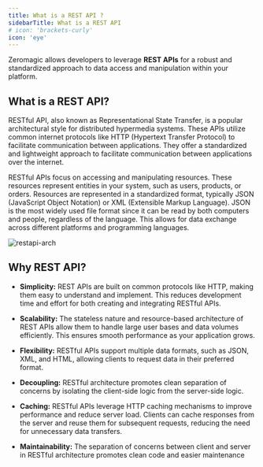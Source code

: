```yaml
---
title: What is a REST API ?
sidebarTitle: What is a REST API
# icon: 'brackets-curly'
icon: 'eye'
---
```



Zeromagic allows developers to leverage **REST APIs** for a robust and standardized approach to data access and manipulation within your platform. 

## What is a REST API?

RESTful API, also known as Representational State Transfer, is a popular architectural style for distributed hypermedia systems. These APIs utilize common internet protocols like HTTP (Hypertext Transfer Protocol) to facilitate communication between applications. They offer a standardized and lightweight approach to facilitate communication between applications over the internet.

RESTful APIs focus on accessing and manipulating resources. These resources represent entities in your system, such as users, products, or orders. Resources are represented in a standardized format, typically JSON (JavaScript Object Notation) or XML (Extensible Markup Language). JSON is the most widely used file format since it can be read by both computers and people,  regardless of the language. This allows for data exchange across different platforms and programming languages. 

![restapi-arch](/assets/images/restapi-arch.png)

## Why REST API?

- **Simplicity:** REST APIs are built on common protocols like HTTP, making them easy to understand and implement. This reduces development time and effort for both creating and integrating RESTful APIs.

- **Scalability:** The stateless nature and resource-based architecture of REST APIs allow them to handle large user bases and data volumes efficiently. This ensures smooth performance as your application grows.

- **Flexibility:** RESTful APIs support multiple data formats, such as JSON, XML, and HTML, allowing clients to request data in their preferred format. 

- **Decoupling:** RESTful architecture promotes clean separation of concerns by isolating the client-side logic from the server-side logic.

- **Caching:** RESTful APIs leverage HTTP caching mechanisms to improve performance and reduce server load. Clients can cache responses from the server and reuse them for subsequent requests, reducing the need for unnecessary data transfers.

- **Maintainability:** The separation of concerns between client and server in RESTful architecture promotes clean code and easier maintenance
